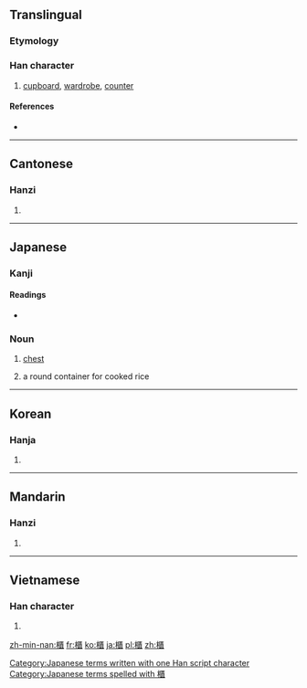 {{also|柜}}
==Translingual==

===Etymology===
{{Han compound|木|匱|c1=s|c2=p|t1=wooden|t2=box|ls=psc}}

===Han character===
{{Han char|rn=75|rad=木|as=14|sn=18|four=4191<sub>8</sub>|canj=木尸中金 (DSLC)}}

# [[cupboard]], [[wardrobe]], [[counter]]

====References====
* {{Han ref|kx=0559.120|dkj=15757|dj=0948.270|hdz=21307.070|uh=6AC3|ud=27331|bh=C264|bd=49764}}

----

==Cantonese==

===Hanzi===
{{yue-hanzi|jyut=|y=gwai6|sim=柜}}

# {{defn|lang=yue|sort=木14}}

----

==Japanese==

===Kanji===
{{ja-kanji|grade=|rs=木14}}

====Readings====
* {{ja-readings|on=[[き]] (ki)|kun=[[ひつ]] (hitsu)}}

===Noun===
{{ja-noun|k|hira=ひつ|rom=hitsu}} 

# [[chest]] {{gloss|container}}
# {{ja-def|御櫃}} a round container for cooked rice

[[Category:Japanese terms written with one Han script character]]
[[Category:Japanese terms spelled with 櫃]]
----

==Korean==

===Hanja===
{{ko-hanja|hangeul=궤|eumhun=|rv=gwe|mr=kwe|y=kwey}}

# {{defn|lang=ko|sort=木14}}

----

==Mandarin==

===Hanzi===
{{cmn-hanzi|sim=柜|pin=[[guì]] ([[gui4]]), [[huǎng]] ([[huang3]])|wg=kuei<sup>4</sup>, huang<sup>3</sup>}}

# {{defn|lang=cmn|sort=木14}}

----

==Vietnamese==

===Han character===
{{vi-hantu|[[quỹ]], [[cũi]], [[quĩ]], [[quầy]]|rs=木14}}

# {{defn|lang=vi|sort=木14}}

[[zh-min-nan:櫃]]
[[fr:櫃]]
[[ko:櫃]]
[[ja:櫃]]
[[pl:櫃]]
[[zh:櫃]]